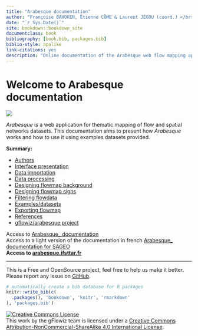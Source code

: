 --- 
title: "Arabesque documentation"
author: "Françoise BAHOKEN, Étienne CÔME & Laurent JÉGOU (coord.) </br> Grégoire LE CAMPION, Marion MAISONOBE & Nicolas ROELANDT"
date: "`r Sys.Date()`"
site: bookdown::bookdown_site
documentclass: book
bibliography: [book.bib, packages.bib]
biblio-style: apalike
link-citations: yes
description: "Online documentation of the Arabesque web flow mapping application"
---

<!-- index.Rmd has to have some content in it or it won't create an index.html 
file. Make sure to keep this in so that index.html is included. -->

# Welcome to Arabesque documentation

![](images/logo_arabesque_DOC.png)

_Arabesque_ is a web application for thematic mapping of flow and spatial networks datasets. This documentation aims to present how _Arabesque_ works and how to use it using examples datasets provided.

**Summary:**

* [Authors](./authors.html)
* [Interface presentation](./interface.html)
* [Data importation](./data-import.html)
* [Data processing](./data-processing.html)
* [Designing flowmap background](./Design-map-background.html)
* [Designing flowmap signs](./Design-flowmap-signs.html)
* [Filtering flowdata](./Filter-flowdata.html)
* [Examples/datasets](./examples.html)
* [Exporting flowmap](./exports.html)
* [References](./examples.html)
* [gflowiz/arabesque project](./gflowiz-arabesque-project.html)


Access to [Arabesque_ documentation](https://gflowiz.github.io/arabesque-doc/) </br>
Access to a light version of the documentation in french [Arabesque_ documentation for SAGEO](https://github.com/gflowiz/sageo-ricardo)</br>
**Access to [arabesque.ifsttar.fr](http://arabesque.ifsttar.fr/)** </br>

---
This is a Free and OpenSource project, feel free to help us make it better.</br>
Please report any issue on [GitHub](https://github.com/gflowiz/arabesque).


```{r include=FALSE}
# automatically create a bib database for R packages
knitr::write_bib(c(
  .packages(), 'bookdown', 'knitr', 'rmarkdown'
), 'packages.bib')
```

<a rel="license" href="http://creativecommons.org/licenses/by-nc-sa/4.0/"><img alt="Creative Commons License" style="border-width:0" src="https://i.creativecommons.org/l/by-nc-sa/4.0/88x31.png" /></a><br />This work by the gFlowiz team is licensed under a <a rel="license" href="http://creativecommons.org/licenses/by-nc-sa/4.0/">Creative Commons Attribution-NonCommercial-ShareAlike 4.0 International License</a>.

